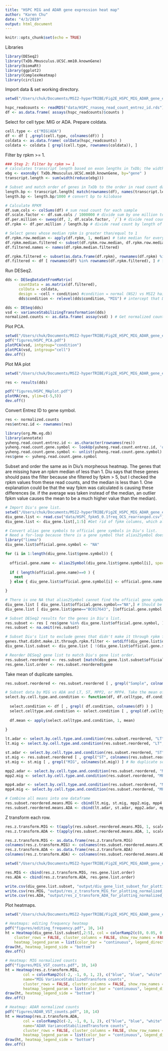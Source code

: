 ```yaml
---
title: "HSPC MIG and ADAR gene expression heat map"
author: "Karen Chu"
date: "4/3/2019"
output: html_document
---
```


```r
knitr::opts_chunk$set(echo = TRUE)
```

Libraries

```r
library(DESeq2)
library(TxDb.Mmusculus.UCSC.mm10.knownGene)
library(biomaRt)
library(ggplot2)
library(ComplexHeatmap)
library(circlize)
```

Import data & set working directory.

```r
setwd("/Users/chuk/Documents/MSI2-hyperTRIBE/Fig2E_HSPC_MIG_ADAR_gene_expression_heatmap/")

hspc_readcounts <- readRDS("data/HSPC_rnaseq_read_count_entrez_id.rds")
df <- as.data.frame( assays(hspc_readcounts)$counts )
```

Select for cell type: MIG or ADA. Prepare coldata.

```r
cell.type <- c("MIG|ADA")
df <- df [ ,grepl(cell.type, colnames(df)) ]
coldata <- as.data.frame( colData(hspc_readcounts) ) 
coldata <- coldata [ grepl(cell.type, rownames(coldata)), ]
```


Filter by rpkm >= 1.

```r
### Step 2: Filter by rpkm >= 1
# calculates transcript length based on exon lengths in TxDb; the width function takes into account that coordinates are 1-based, which means difference of exon coordinates + 1
ebg <- exonsBy( TxDb.Mmusculus.UCSC.mm10.knownGene, by="gene" )
transcript.length <- sum(width(reduce(ebg))) 

# Subset and match order of genes in TxDb to the order in read count data.
length.bp <- transcript.length[ match(rownames(df), names(transcript.length)) ]
length.bp <- length.bp/1000 # convert bp to kilobase

# Calculate RPKM
df.sum.cols <- colSums(df) # sum read count for each sample
df.scale.factor <- df.sum.cols / 1000000 # divide sum by one million to get scaling factor
df.per.million <- sweep(df, 2, df.scale.factor, `/`) # divide read count by scaling factor for each sample
df.rpkm <- df.per.million / length.bp # divide read count by length of transcript

# Select genes whose median rpkm is greater than/equal to 1
df.rpkm.row.median <- apply(df.rpkm, 1, median) # take median for every gene
df.rpkm.median.filtered <- subset(df.rpkm.row.median, df.rpkm.row.median >= 1) # Select for genes with median >= 1
df.filtered.names <- names(df.rpkm.median.filtered)

df.rpkm.filtered <- subset(as.data.frame(df.rpkm), rownames(df.rpkm) %in% df.filtered.names)
df.filtered <- df [ rownames(df) %in% rownames(df.rpkm.filtered), ] # filter raw read count by the genes with rpkm >= 1
```


Run DESeq2.

```r
dds <- DESeqDataSetFromMatrix(
	  countData = as.matrix(df.filtered), 
	  colData = coldata, 
	  design = ~cell + condition) #condition = normal (NS2) vs MSI2 hairpin KD (C)
	  dds$condition <- relevel(dds$condition, "MIG") # intercept that DESeq2 calculates depends on the first factor. If "MIG" first, then results in log2foldchange(ADA/MIG). 

dds <- DESeq(dds)
vsd <- varianceStabilizingTransformation(dds)
normalized.counts <- as.data.frame( assay(vsd) ) # Get normalized counts
```

Plot PCA.

```r
setwd("/Users/chuk/Documents/MSI2-hyperTRIBE/Fig2E_HSPC_MIG_ADAR_gene_expression_heatmap/")
pdf("figures/HSPC_PCA.pdf")
plotPCA(vsd, intgroup="condition")
plotPCA(vsd, intgroup="cell")
dev.off()
```

Plot MA plot

```r
setwd("/Users/chuk/Documents/MSI2-hyperTRIBE/Fig2E_HSPC_MIG_ADAR_gene_expression_heatmap/")

res <- results(dds)

pdf("figures/HSPC_MAplot.pdf")
plotMA(res, ylim=c(-5,5))
dev.off()
```



Convert Entrez ID to gene symbol.


```r
res <- normalized.counts
res$entrez.id <- rownames(res)

library(org.Mm.eg.db)
library(annotate)
yuheng.read.count.entrez.id <- as.character(rownames(res))
yuheng.read.count.gene.symbol <- lookUp(yuheng.read.count.entrez.id, 'org.Mm.eg.db', 'SYMBOL')
yuheng.read.count.gene.symbol <- unlist(yuheng.read.count.gene.symbol)
res$gene <- yuheng.read.count.gene.symbol
```

Subset and order the same as in Diu's morpheous heatmap.
The genes that are missing have an rpkm median of less than 1. Diu says that these genes should pass the filter because she filtered by fpkm > 5, but I checked the rpkm values from these read counts, and the median is less than 1. One explanation could be that the way fpkm was calculated is causing these differences (ie. if the average was taken instead of the median, an outlier fpkm value causes the mean to be a much higher value than the median). 


```r
# Import Diu's gene list.
setwd("/Users/chuk/Documents/MSI2-hyperTRIBE/Fig2E_HSPC_MIG_ADAR_gene_expression_heatmap/")
diu_gene.list <- read.csv("data/HSPC_fpkm5_0.1freq_OCS_rearranged.csv")
diu_gene.list <- diu_gene.list[,1:5] #Get rid of fpkm columns, which all have "NA" values.

# Convert alias gene symbols to official gene symbols in Diu's list.
# Need a for-loop because there is a gene symbol that alias2Symbol doesn't recognize and it errors out when running as single command.
library("limma")
diu_gene.list$official.gene.symbol <- "NA"

for (i in 1:length(diu_gene.list$gene.symbol)) {
  
  official.gene.name <- alias2Symbol(diu_gene.list$gene.symbol[i], species = "Mm", expand.symbols = FALSE)
  
  if ( length(official.gene.name)==0 ) {
    next
  } else { diu_gene.list$official.gene.symbol[i] <- official.gene.name }

}

# There is one NA that alias2Symbol cannot find the official gene symbol, but I found it in NCBI. I will manually input it into the dataframe. This is the gene symbol that causes an error when trying to run alias2Symbol as single command.
diu_gene.list [ diu_gene.list$official.gene.symbol=="NA",] # Should be BC017643
diu_gene.list [ diu_gene.list$gene=="BC017643", ]$official.gene.symbol <- "Cybc1"

# Subset DESeq2 results for the genes in Diu's list.
res.subset <- res [ res$gene %in% diu_gene.list$official.gene.symbol, ]
res.subset <- na.omit(res.subset)

# Subset Diu's list to exclude genes that didn't make it through rpkm filter.
genes.that.didnt.make.it.through.rpkm.filter <- setdiff(diu_gene.list$official.gene.symbol, res.subset$gene) # These have rpkm median < 1, so leave them out.
diu_gene.list.subset <- diu_gene.list [ !(diu_gene.list$official.gene.symbol %in% genes.that.didnt.make.it.through.rpkm.filter), ]

# Reorder DESeq2 gene list to match Diu's gene list order.
res.subset.reordered <- res.subset [match(diu_gene.list.subset$official.gene.symbol, res.subset$gene), ]
res.gene.list.order <- res.subset.reordered$gene
```

Take mean of duplicate samples.

```r
res.subset.reordered <- res.subset.reordered [ , grepl("Sample", colnames(res.subset.reordered)) ]

# Subset data by MIG vs ADA and LT, ST, MPP2, or MPP4. Take the mean of duplicates.
select.by.cell.type.and.condition <- function(df, df.celltype, df.condition) {
  
  select.condition <- df [ , grepl( df.condition, colnames(df) ) ]
  select.celltype.and.condition <- select.condition [ , grepl(df.celltype, colnames(select.condition)) ]
  
  df.mean <- apply(select.celltype.and.condition, 1, mean)
  
}

lt.adar <- select.by.cell.type.and.condition(res.subset.reordered, "LT", "ADA")
lt.mig <- select.by.cell.type.and.condition(res.subset.reordered, "LT", "MIG")

st.adar <- select.by.cell.type.and.condition(res.subset.reordered, "ST", "ADA")
st.mig <- res.subset.reordered [ , grepl("ST", colnames(res.subset.reordered)) ]
st.mig <- st.mig [ , grepl("MIG", colnames(st.mig)) ] # No duplicate so can't calculate mean

mpp2.adar <- select.by.cell.type.and.condition(res.subset.reordered, "MPP2", "ADA")
mpp2.mig <- select.by.cell.type.and.condition(res.subset.reordered, "MPP2", "MIG")

mpp4.adar <- select.by.cell.type.and.condition(res.subset.reordered, "MPP4", "ADA")
mpp4.mig <- select.by.cell.type.and.condition(res.subset.reordered, "MPP4", "MIG")

# Combine all means into one dataframe
res.subset.reordered.means.MIG <- cbind(lt.mig, st.mig, mpp2.mig, mpp4.mig)
res.subset.reordered.means.ADA <- cbind(lt.adar, st.adar, mpp2.adar, mpp4.adar)
```

Z transform each row.


```r
res.z.transform.MIG <- t(apply(res.subset.reordered.means.MIG, 1, scale))
res.z.transform.ADA <- t(apply(res.subset.reordered.means.ADA, 1, scale))

res.z.transform.MIG <- as.data.frame(res.z.transform.MIG)
colnames(res.z.transform.MIG) <- colnames(res.subset.reordered.means.MIG)
res.z.transform.ADA <- as.data.frame(res.z.transform.ADA)
colnames(res.z.transform.ADA) <- colnames(res.subset.reordered.means.ADA)
```

```r
setwd("/Users/chuk/Documents/MSI2-hyperTRIBE/Fig2E_HSPC_MIG_ADAR_gene_expression_heatmap/")

res.MIG <- cbind(res.z.transform.MIG, res.gene.list.order)
res.ADA <- cbind(res.z.transform.ADA, res.gene.list.order)

write.csv(diu_gene.list.subset, "output/diu_gene_list_subset_for_plotting_editing_frequency_heatmap.csv")
write.csv(res.MIG, "output/res_z_transform_MIG_for_plotting_normalized_MIG_gene_expression.csv")
write.csv(res.ADA, "output/res_z_transform_ADA_for_plotting_normalized_ADAR_gene_expression.csv")
```

Plot heatmaps.


```r
setwd("/Users/chuk/Documents/MSI2-hyperTRIBE/Fig2E_HSPC_MIG_ADAR_gene_expression_heatmap/")

# Heatmaps: editing frequency heatmap
pdf("figures/editing_frequency.pdf", 10, 14)
ht = Heatmap(diu_gene.list.subset[,2:5], col = colorRamp2(c(0, 0.05, 0.08, 0.2, 0.85), c("blue", "blue", "white", "red", "red")), name="",
    cluster_rows = FALSE, cluster_columns = FALSE, show_row_names = FALSE, column_names_gp = gpar(fontsize = 20),
    heatmap_legend_param = list(color_bar = "continuous", legend_direction = "horizontal", legend_width = unit(9, "cm")) )
draw(ht, heatmap_legend_side = "bottom")
dev.off()

# Heatmap: MIG normalized counts
pdf("figures/MIG_VST_counts.pdf", 10, 14)
ht = Heatmap(res.z.transform.MIG, 
        col = colorRamp2(c(-2, -1, 0, 1, 2), c("blue", "blue", "white", "red", "red")),
        name="MIG VarianceStabilizedTransform counts",
        cluster_rows = FALSE, cluster_columns = FALSE, show_row_names = FALSE, column_names_gp = gpar(fontsize = 20),
        heatmap_legend_param = list(color_bar = "continuous", legend_direction = "horizontal", legend_width = unit(9, "cm")) )
draw(ht, heatmap_legend_side = "bottom")
dev.off()

# Heatmap: ADAR normalized counts
pdf("figures/ADAR_VST_counts.pdf", 10, 14)
ht = Heatmap(res.z.transform.ADA, 
        col = colorRamp2(c(-2, -1, 0, 1, 2), c("blue", "blue", "white", "red", "red")),
        name="ADAR VarianceStabilizedTransform counts",
        cluster_rows = FALSE, cluster_columns = FALSE, show_row_names = FALSE, column_names_gp = gpar(fontsize = 20),
        heatmap_legend_param = list(color_bar = "continuous", legend_direction = "horizontal", legend_width = unit(9, "cm")) )
draw(ht, heatmap_legend_side = "bottom")
dev.off()
```







